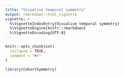 ```yaml
---
title: "Visualise temporal symmetry"
output: rmarkdown::html_vignette
vignette: >
  %\VignetteIndexEntry{Visualise temporal symmetry}
  %\VignetteEngine{knitr::rmarkdown}
  %\VignetteEncoding{UTF-8}
---
```


```r
knitr::opts_chunk$set(
  collapse = TRUE,
  comment = "#>"
)
```

```r
library(CohortSymmetry)
```
